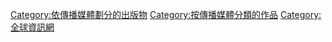 [[Category:依傳播媒體劃分的出版物|Category:依傳播媒體劃分的出版物]]
[[Category:按傳播媒體分類的作品|Category:按傳播媒體分類的作品]]
[[Category:全球資訊網|Category:全球資訊網]]